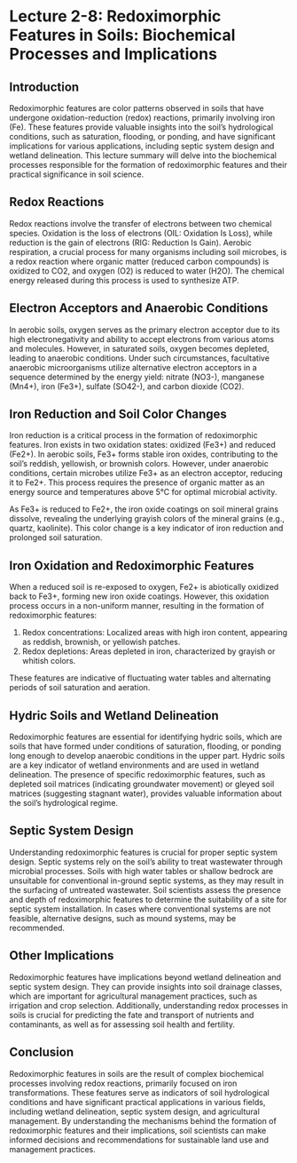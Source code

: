 # Lecture 2-8: Redoximorphic Features in Soils: Biochemical Processes and Implications

## Introduction
Redoximorphic features are color patterns observed in soils that have undergone oxidation-reduction (redox) reactions, primarily involving iron (Fe). These features provide valuable insights into the soil's hydrological conditions, such as saturation, flooding, or ponding, and have significant implications for various applications, including septic system design and wetland delineation. This lecture summary will delve into the biochemical processes responsible for the formation of redoximorphic features and their practical significance in soil science.

## Redox Reactions
Redox reactions involve the transfer of electrons between two chemical species. Oxidation is the loss of electrons (OIL: Oxidation Is Loss), while reduction is the gain of electrons (RIG: Reduction Is Gain). Aerobic respiration, a crucial process for many organisms including soil microbes, is a redox reaction where organic matter (reduced carbon compounds) is oxidized to CO2, and oxygen (O2) is reduced to water (H2O). The chemical energy released during this process is used to synthesize ATP.

## Electron Acceptors and Anaerobic Conditions
In aerobic soils, oxygen serves as the primary electron acceptor due to its high electronegativity and ability to accept electrons from various atoms and molecules. However, in saturated soils, oxygen becomes depleted, leading to anaerobic conditions. Under such circumstances, facultative anaerobic microorganisms utilize alternative electron acceptors in a sequence determined by the energy yield: nitrate (NO3-), manganese (Mn4+), iron (Fe3+), sulfate (SO42-), and carbon dioxide (CO2).

## Iron Reduction and Soil Color Changes
Iron reduction is a critical process in the formation of redoximorphic features. Iron exists in two oxidation states: oxidized (Fe3+) and reduced (Fe2+). In aerobic soils, Fe3+ forms stable iron oxides, contributing to the soil's reddish, yellowish, or brownish colors. However, under anaerobic conditions, certain microbes utilize Fe3+ as an electron acceptor, reducing it to Fe2+. This process requires the presence of organic matter as an energy source and temperatures above 5°C for optimal microbial activity.

As Fe3+ is reduced to Fe2+, the iron oxide coatings on soil mineral grains dissolve, revealing the underlying grayish colors of the mineral grains (e.g., quartz, kaolinite). This color change is a key indicator of iron reduction and prolonged soil saturation.

## Iron Oxidation and Redoximorphic Features
When a reduced soil is re-exposed to oxygen, Fe2+ is abiotically oxidized back to Fe3+, forming new iron oxide coatings. However, this oxidation process occurs in a non-uniform manner, resulting in the formation of redoximorphic features:

1. Redox concentrations: Localized areas with high iron content, appearing as reddish, brownish, or yellowish patches.
2. Redox depletions: Areas depleted in iron, characterized by grayish or whitish colors.

These features are indicative of fluctuating water tables and alternating periods of soil saturation and aeration.

## Hydric Soils and Wetland Delineation
Redoximorphic features are essential for identifying hydric soils, which are soils that have formed under conditions of saturation, flooding, or ponding long enough to develop anaerobic conditions in the upper part. Hydric soils are a key indicator of wetland environments and are used in wetland delineation. The presence of specific redoximorphic features, such as depleted soil matrices (indicating groundwater movement) or gleyed soil matrices (suggesting stagnant water), provides valuable information about the soil's hydrological regime.

## Septic System Design
Understanding redoximorphic features is crucial for proper septic system design. Septic systems rely on the soil's ability to treat wastewater through microbial processes. Soils with high water tables or shallow bedrock are unsuitable for conventional in-ground septic systems, as they may result in the surfacing of untreated wastewater. Soil scientists assess the presence and depth of redoximorphic features to determine the suitability of a site for septic system installation. In cases where conventional systems are not feasible, alternative designs, such as mound systems, may be recommended.

## Other Implications
Redoximorphic features have implications beyond wetland delineation and septic system design. They can provide insights into soil drainage classes, which are important for agricultural management practices, such as irrigation and crop selection. Additionally, understanding redox processes in soils is crucial for predicting the fate and transport of nutrients and contaminants, as well as for assessing soil health and fertility.

## Conclusion
Redoximorphic features in soils are the result of complex biochemical processes involving redox reactions, primarily focused on iron transformations. These features serve as indicators of soil hydrological conditions and have significant practical applications in various fields, including wetland delineation, septic system design, and agricultural management. By understanding the mechanisms behind the formation of redoximorphic features and their implications, soil scientists can make informed decisions and recommendations for sustainable land use and management practices.